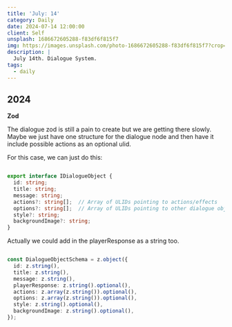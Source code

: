 ```yaml
---
title: 'July: 14'
category: Daily
date: 2024-07-14 12:00:00
client: Self
unsplash: 1686672605288-f83df6f815f7
img: https://images.unsplash.com/photo-1686672605288-f83df6f815f7?crop=entropy&cs=srgb&fm=jpg&ixid=MnwzNjM5Nzd8MHwxfHJhbmRvbXx8fHx8fHx8fDE2ODE3NDg2ODY&ixlib=rb-4.0.3&q=85
description: |
  July 14th. Dialogue System.
tags:
  - daily
---
```


## 2024

**Zod**

The dialogue zod is still a pain to create but we are getting there slowly.
Maybe we just have one structure for the dialogue node and then have it include possible actions as an optional ulid.

For this case, we can just do this:

```ts 

export interface IDialogueObject {
  id: string;
  title: string;
  message: string;
  actions?: string[];  // Array of ULIDs pointing to actions/effects
  options?: string[];  // Array of ULIDs pointing to other dialogue objects
  style?: string; 
  backgroundImage?: string;
}

```

Actually we could add in the playerResponse as a string too.

```ts

const DialogueObjectSchema = z.object({
  id: z.string(),
  title: z.string(),
  message: z.string(),
  playerResponse: z.string().optional(),
  actions: z.array(z.string()).optional(), 
  options: z.array(z.string()).optional(),
  style: z.string().optional(),
  backgroundImage: z.string().optional(),
});

```